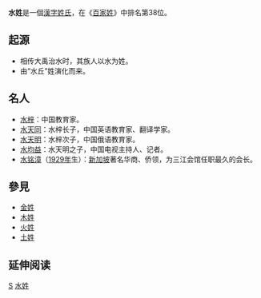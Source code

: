 {{姓氏
|姓氏=水
|拼音=Shuǐ
|中国大陆=Shui
|南京官話=shuei<sup>3</sup>
|台湾=Shui
|香港=Sui
|澳门=Soi
|新加坡=Chwee/Chui
|马来西亚=Shu/Tshui
|越南=Thủy
|韩国=수
|反切=
|同音字=
|堂号=
|郡望=[[吴兴郡|吴兴郡]]
}}

'''水姓'''是一個[[漢字姓氏|漢字姓氏]]，在《[[百家姓|百家姓]]》中排名第38位。

== 起源 ==
*相传大禹治水时，其族人以水为姓。
*由“水丘”姓演化而来。

== 名人 ==
*[[水梓|水梓]]：中国教育家。
*[[水天同|水天同]]：水梓长子，中国英语教育家、翻译学家。
*[[水天明|水天明]]：水梓次子，中国俄语教育家。
*[[水均益|水均益]]：水天明之子，中国电视主持人、记者。
* [[水铭漳|水铭漳]]（[[1929年|1929年]]生）：[[新加坡|新加坡]]著名华商、侨领，为三江会馆任职最久的会长。

== 參見 ==
*[[金姓|金姓]]
*[[木姓|木姓]]
*[[火姓|火姓]]
*[[土姓|土姓]]


== 延伸阅读 ==
{{Wikisource further reading}}

[[Category:漢姓|S]]
[[Category:水姓|]]